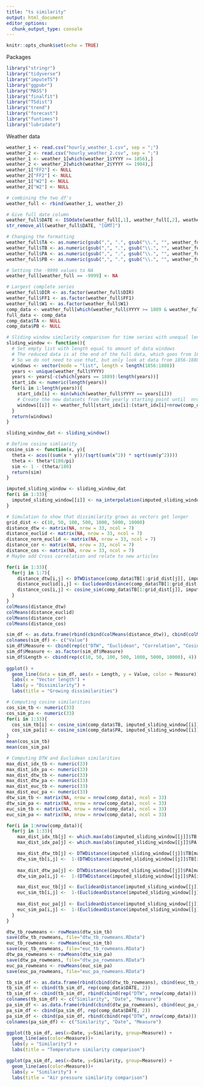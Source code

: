 ```yaml
---
title: "ts similarity"
output: html_document
editor_options: 
  chunk_output_type: console
---
```


```r
knitr::opts_chunk$set(echo = TRUE)
```


Packages
```r
library("stringr")           
library("tidyverse")
library("imputeTS")
library("ggpubr")
library("MASS")
library("finalfit")
library("TSdist")
library("trend")
library("forecast")
library("funtimes")
library("lubridate")
```

Weather data
```r
weather_1 <- read.csv("hourly_weather_1.csv", sep = ";")
weather_2 <- read.csv("hourly_weather_2.csv", sep = ";")
weather_1 <- weather_1[which(weather_1$YYYY >= 1856),]
weather_2 <- weather_2[which(weather_2$YYYY <= 1904),]
weather_1["FF2"] <- NULL
weather_2["FF2"] <- NULL
weather_1["W2"] <- NULL
weather_2["W2"] <- NULL

# combining the two df's
weather_full <- rbind(weather_1, weather_2)

# Give full date column
weather_full$DATE <- ISOdate(weather_full[,1], weather_full[,2], weather_full[,3], weather_full[,4])
str_remove_all(weather_full$DATE, "[GMT]")

# Changing the formatting
weather_full$TA <- as.numeric(gsub(",", ".", gsub("\\.", "", weather_full$TA)))
weather_full$TB <- as.numeric(gsub(",", ".", gsub("\\.", "", weather_full$TB)))
weather_full$PA <- as.numeric(gsub(",", ".", gsub("\\.", "", weather_full$PA)))
weather_full$PB <- as.numeric(gsub(",", ".", gsub("\\.", "", weather_full$PB)))

# Setting the -9999 values to NA
weather_full[weather_full == -9999] <- NA

# Largest complete series
weather_full$DIR <- as.factor(weather_full$DIR)
weather_full$FF1 <- as.factor(weather_full$FF1)
weather_full$W1 <- as.factor(weather_full$W1)
comp_data <- weather_full[which(weather_full$YYYY >= 1889 & weather_full$YYYY <= 1904),]
full_data <- comp_data
comp_data$TA <- NULL
comp_data$PB <- NULL
```

```r
# Sliding window similarity comparison for time series with unequal lengths
sliding_window <- function(){
  # Set empty list with length equal to amount of data windows
  # The reduced data is at the end of the full data, which goes from 1889-1904
  # So we do not need to use that, but only look at data from 1856-1888
  windows <- vector(mode = "list", length = length(1856:1888))  
  years <- unique(weather_full$YYYY)
  years <- years[-c(which(years == 1889):length(years))]
  start_idx <- numeric(length(years))
  for(i in 1:length(years)){
    start_idx[i] <- min(which(weather_full$YYYY == years[i]))
    # Create the new datasets from the yearly starting point until  nrow(T_reduced) later
    windows[[i]] <- weather_full[start_idx[i]:(start_idx[i]+nrow(comp_data)-1),]
  }
  return(windows)
}

sliding_window_dat <- sliding_window()

# Define cosine simliarity
cosine_sim <- function(x, y){
  theta <- acos((sum(x * y))/(sqrt(sum(x^2)) * sqrt(sum(y^2))))
  theta <- theta*(180/pi)
  sim <- 1 - (theta/180) 
  return(sim)
}

imputed_sliding_window <- sliding_window_dat
for(i in 1:33){
  imputed_sliding_window[[i]] <- na_interpolation(imputed_sliding_window[[i]], option = "linear")
}

# Simulation to show that dissimilarity grows as vectors get longer
grid_dist <- c(10, 50, 100, 500, 1000, 5000, 10000)
distance_dtw <- matrix(NA, nrow = 33, ncol = 7)
distance_euclid <- matrix(NA, nrow = 33, ncol = 7)
distance_norm_euclid <- matrix(NA, nrow = 33, ncol = 7)
distance_cor <- matrix(NA, nrow = 33, ncol = 7)
distance_cos <- matrix(NA, nrow = 33, ncol = 7)
# Maybe add Cross correlation and relate to new articles

for(i in 1:33){
  for(j in 1:7){
    distance_dtw[i,j] <- DTWDistance(comp_data$TB[1:grid_dist[j]], imputed_sliding_window[[i]]$TB[1:grid_dist[j]])
    distance_euclid[i,j] <- EuclideanDistance(comp_data$TB[1:grid_dist[j]], imputed_sliding_window[[i]]$TB[1:grid_dist[j]])
    distance_cos[i,j] <- cosine_sim(comp_data$TB[1:grid_dist[j]], imputed_sliding_window[[i]]$TB[1:grid_dist[j]])
  }
}
colMeans(distance_dtw)
colMeans(distance_euclid)
colMeans(distance_cor)
colMeans(distance_cos)

sim_df <- as.data.frame(rbind(cbind(colMeans(distance_dtw)), cbind(colMeans(distance_euclid)), cbind(colMeans(distance_cor)), cbind(1-colMeans(distance_cos))))
colnames(sim_df) <- c("Value")
sim_df$Measure <- cbind(rep(c("DTW", "Euclidean", "Correlation", "Cosine"), each = 7))
sim_df$Measure <- as.factor(sim_df$Measure)
sim_df$Length <- cbind(rep(c(10, 50, 100, 500, 1000, 5000, 10000), 4))
  
ggplot() + 
  geom_line(data = sim_df, aes(x = Length, y = Value, color = Measure)) +
  labs(x = "Vector length") +
  labs(y = "Dissimilarity") +
  labs(title = "Growing dissimilarities")

# Computing cosine similarities
cos_sim_tb <- numeric(33)
cos_sim_pa <- numeric(33)
for(i in 1:33){
  cos_sim_tb[i] <- cosine_sim(comp_data$TB, imputed_sliding_window[[i]]$TB)
  cos_sim_pa[i] <- cosine_sim(comp_data$PA, imputed_sliding_window[[i]]$PA)
}
mean(cos_sim_tb)
mean(cos_sim_pa)

# Computing DTW and Euclidean similarities
max_dist_idx_tb <- numeric(33)
max_dist_idx_pa <- numeric(33)
max_dist_dtw_tb <- numeric(33)
max_dist_dtw_pa <- numeric(33)
max_dist_euc_tb <- numeric(33)
max_dist_euc_pa <- numeric(33)
dtw_sim_tb <- matrix(NA, nrow = nrow(comp_data), ncol = 33)
dtw_sim_pa <- matrix(NA, nrow = nrow(comp_data), ncol = 33)
euc_sim_tb <- matrix(NA, nrow = nrow(comp_data), ncol = 33)
euc_sim_pa <- matrix(NA, nrow = nrow(comp_data), ncol = 33)

for(i in 1:nrow(comp_data)){
  for(j in 1:33){
    max_dist_idx_tb[j] <- which.max(abs(imputed_sliding_window[[j]]$TB - comp_data$TB))
    max_dist_idx_pa[j] <- which.max(abs(imputed_sliding_window[[j]]$PA - comp_data$PA))

    max_dist_dtw_tb[j] <- DTWDistance(imputed_sliding_window[[j]]$TB[max_dist_idx_tb[j]], comp_data$TB[max_dist_idx_tb[j]])
    dtw_sim_tb[i,j] <-  1-(DTWDistance(imputed_sliding_window[[j]]$TB[i], comp_data$TB[i])/max_dist_dtw_tb[j])
      
    max_dist_dtw_pa[j] <- DTWDistance(imputed_sliding_window[[j]]$PA[max_dist_idx_pa[j]], comp_data$PA[max_dist_idx_pa[j]])
    dtw_sim_pa[i,j] <-  1-(DTWDistance(imputed_sliding_window[[j]]$PA[i], comp_data$PA[i])/max_dist_dtw_pa[j])

    max_dist_euc_tb[j] <- EuclideanDistance(imputed_sliding_window[[j]]$TB[max_dist_idx_tb[j]], comp_data$TB[max_dist_idx_tb[j]])
    euc_sim_tb[i,j] <-  1-(EuclideanDistance(imputed_sliding_window[[j]]$TB[i], comp_data$TB[i])/max_dist_euc_tb[j])
    
    max_dist_euc_pa[j] <- EuclideanDistance(imputed_sliding_window[[j]]$PA[max_dist_idx_pa[j]], comp_data$PA[max_dist_idx_pa[j]])
    euc_sim_pa[i,j] <-  1-(EuclideanDistance(imputed_sliding_window[[j]]$PA[i], comp_data$PA[i])/max_dist_euc_pa[j])
  }
}

dtw_tb_rowmeans <- rowMeans(dtw_sim_tb)
save(dtw_tb_rowmeans, file="dtw_tb_rowmeans.RData")
euc_tb_rowmeans <- rowMeans(euc_sim_tb)
save(euc_tb_rowmeans, file="euc_tb_rowmeans.RData")
dtw_pa_rowmeans <- rowMeans(dtw_sim_pa)
save(dtw_pa_rowmeans, file="dtw_pa_rowmeans.RData")
euc_pa_rowmeans <- rowMeans(euc_sim_pa)
save(euc_pa_rowmeans, file="euc_pa_rowmeans.RData")

tb_sim_df <- as.data.frame(rbind(cbind(dtw_tb_rowmeans), cbind(euc_tb_rowmeans)))
tb_sim_df <- cbind(tb_sim_df, rep(comp_data$DATE, 2))
tb_sim_df <- cbind(tb_sim_df, rbind(cbind(rep("DTW", nrow(comp_data))), cbind(rep("Euclidean", nrow(comp_data)))))
colnames(tb_sim_df) <- c("Similarity", "Date", "Measure")
pa_sim_df <- as.data.frame(rbind(cbind(dtw_pa_rowmeans), cbind(euc_pa_rowmeans)))
pa_sim_df <- cbind(pa_sim_df, rep(comp_data$DATE, 2))
pa_sim_df <- cbind(pa_sim_df, rbind(cbind(rep("DTW", nrow(comp_data))), cbind(rep("Euclidean", nrow(comp_data)))))
colnames(pa_sim_df) <- c("Similarity", "Date", "Measure")

ggplot(tb_sim_df, aes(x=Date, y=Similarity, group=Measure)) +
  geom_line(aes(color=Measure))+
  labs(y = "Similarity") +
  labs(title = "Temperature similarity comparison")

ggplot(pa_sim_df, aes(x=Date, y=Similarity, group=Measure)) +
  geom_line(aes(color=Measure))+
  labs(y = "Similarity") +
  labs(title = "Air pressure similarity comparison")
```
